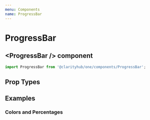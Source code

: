 ```yaml
---
menu: Components
name: ProgressBar
---
```



# ProgressBar

## \<ProgressBar /\> component

```js
import ProgressBar from '@clarityhub/one/components/ProgressBar';
```

## Prop Types

<PropsTable of={ProgressBar} />

## Examples

### Colors and Percentages

<Playground>
    <ProgressBar progress={10} type="default" />
    <br />
    <br />
    <ProgressBar progress={30} type="primary" />
    <br />
    <br />
    <ProgressBar progress={60} type="success" />
    <br />
    <br />
    <ProgressBar progress={80} type="danger" />
    <br />
    <br />
    <ProgressBar progress={100} type="notification" />
    <br />
    <br />
</Playground>
